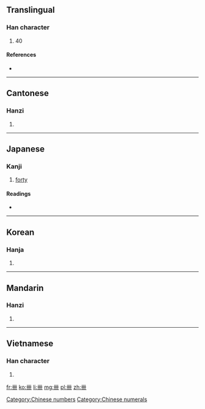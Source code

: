 ==Translingual==

===Han character===
{{Han char|rn=24|rad=十|as=03|sn=5|four=4400<sub>0</sub>|canj=廿廿 (TT), XX廿廿 (XXTT)}}

# 40

====References====
* {{Han ref|kx=0156.140|dkj=02712|dj=0355.040|hdz=10060.020|uh=534C|ud=21324|bh=C96D|bd=51565}}

[[Category:Chinese numbers]]
[[Category:Chinese numerals]]
----

==Cantonese==

===Hanzi===
{{yue-hanzi|jyut=|y=se3}}

# {{defn|lang=yue|sort=十03}}

----

==Japanese==

===Kanji===
{{ja-kanji|grade=|rs=十03}}

# [[forty]]

====Readings====
* {{ja-readings|on=[[しゅう]] (shū)|kun=[[よんじゅう]] (yonjuu)}}

----

==Korean==

===Hanja===
{{ko-hanja|hangeul=십|rv=sip|mr=sip}}

# {{defn|lang=ko|sort=十03}}

----

==Mandarin==

===Hanzi===
{{cmn-hanzi|pin=[[xì]] ([[xi4]])|wg=hsi<sup>4</sup>}}

# {{defn|lang=cmn|sort=十03}}

----

==Vietnamese==

===Han character===
{{vi-hantu|[[tấp]]|rs=十03}}

# {{defn|lang=vi|sort=十03}}

[[fr:卌]]
[[ko:卌]]
[[li:卌]]
[[mg:卌]]
[[pl:卌]]
[[zh:卌]]